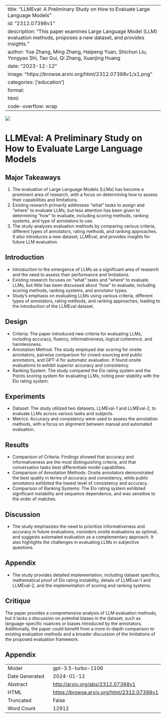 
---
title: "LLMEval: A Preliminary Study on How to Evaluate Large Language Models"
id: "2312.07398v1"
description: "This paper examines Large Language Model (LLM) evaluation methods, proposes a new dataset, and provides insights."
author: Yue Zhang, Ming Zhang, Haipeng Yuan, Shichun Liu, Yongyao Shi, Tao Gui, Qi Zhang, Xuanjing Huang
date: "2023-12-12"
image: "https://browse.arxiv.org/html/2312.07398v1/x1.png"
categories: ['education']
format:
  html:
    code-overflow: wrap
---

![](https://browse.arxiv.org/html/2312.07398v1/x1.png)

# LLMEval: A Preliminary Study on How to Evaluate Large Language Models

## Major Takeaways
1. The evaluation of Large Language Models (LLMs) has become a prominent area of research, with a focus on determining how to assess their capabilities and limitations.
2. Existing research primarily addresses "what" tasks to assign and "where" to evaluate LLMs, but less attention has been given to determining "how" to evaluate, including scoring methods, ranking systems, and type of annotators to use.
3. The study analyzes evaluation methods by comparing various criteria, different types of annotators, rating methods, and ranking approaches. It also introduces a new dataset, LLMEval, and provides insights for future LLM evaluation.

## Introduction
- Introduction to the emergence of LLMs as a significant area of research and the need to assess their performance and limitations.
- Existing research focuses on "what" tasks and "where" to evaluate LLMs, but little has been discussed about "how" to evaluate, including scoring methods, ranking systems, and annotator types.
- Study's emphasis on evaluating LLMs using various criteria, different types of annotators, rating methods, and ranking approaches, leading to the introduction of the LLMEval dataset.

## Design
- Criteria: The paper introduced new criteria for evaluating LLMs, including accuracy, fluency, informativeness, logical coherence, and harmlessness.
- Annotation Method: The study employed star scoring for onsite annotators, pairwise comparison for crowd-sourcing and public annotators, and GPT-4 for automatic evaluation. It found onsite evaluations to exhibit superior accuracy and consistency.
- Ranking System: The study compared the Elo rating system and the Points scoring system for evaluating LLMs, noting poor stability with the Elo rating system.

## Experiments
- Dataset: The study utilized two datasets, LLMEval-1 and LLMEval-2, to evaluate LLMs across various tasks and subjects.
- Metrics: Accuracy and consistency were used to assess the annotation methods, with a focus on alignment between manual and automated evaluation.

## Results
- Comparison of Criteria: Findings showed that accuracy and informativeness are the most distinguishing criteria, and that conversation tasks best differentiate model capabilities.
- Comparison of Annotation Methods: Onsite annotators demonstrated the best quality in terms of accuracy and consistency, while public annotators exhibited the lowest level of consistency and accuracy.
- Comparison of Ranking Systems: The Elo rating system exhibited significant instability and sequence dependence, and was sensitive to the order of matches.

## Discussion
- The study emphasizes the need to prioritize informativeness and accuracy in future evaluations, considers onsite evaluations as optimal, and suggests automated evaluation as a complementary approach. It also highlights the challenges in evaluating LLMs in subjective questions.

## Appendix
- The study provides detailed implementation, including dataset specifics, mathematical proof of Elo rating instability, details of LLMEval-1 and LLMEval-2, and the implementation of scoring and ranking systems.

## Critique
The paper provides a comprehensive analysis of LLM evaluation methods, but it lacks a discussion on potential biases in the dataset, such as language-specific nuances or biases introduced by the annotators. Additionally, the paper could benefit from a more in-depth comparison to existing evaluation methods and a broader discussion of the limitations of the proposed evaluation framework.

## Appendix

|          |          |
|----------|----------|
| Model     | gpt-3.5-turbo-1106       |
| Date Generated     | 2024-01-12       |
| Abstract | [http://arxiv.org/abs/2312.07398v1](http://arxiv.org/abs/2312.07398v1)        |
| HTML     | [https://browse.arxiv.org/html/2312.07398v1](https://browse.arxiv.org/html/2312.07398v1)       |
| Truncated       | False       |
| Word Count       | 12912       |